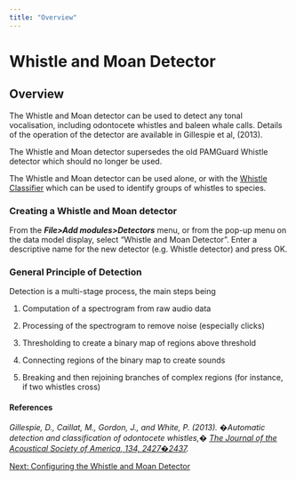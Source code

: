```yaml
---
title: "Overview"
---
```

Whistle and Moan Detector
=========================

Overview
--------

The Whistle and Moan detector can be used to detect any tonal vocalisation, including odontocete whistles and baleen whale calls. Details of the operation of the detector are available in Gillespie et al, (2013).

The Whistle and Moan detector supersedes the old PAMGuard Whistle detector which should no longer be used.

The Whistle and Moan detector can be used alone, or with the [Whistle Classifier](../../whistleClassifierHelp/docs/whistleClassifier_Overview.html) which can be used to identify groups of whistles to species.

  

### Creating a Whistle and Moan detector

From the **_File>Add modules>Detectors_** menu, or from the pop-up menu on the data model display, select "Whistle and Moan Detector". Enter a descriptive name for the new detector (e.g. Whistle detector) and press OK.

  

### General Principle of Detection

Detection is a multi-stage process, the main steps being  

1.  Computation of a spectrogram from raw audio data
    
2.  Processing of the spectrogram to remove noise (especially clicks)
    
3.  Thresholding to create a binary map of regions above threshold
    
4.  Connecting regions of the binary map to create sounds
    
5.  Breaking and then rejoining branches of complex regions (for instance, if two whistles cross)
    

#### References

_Gillespie, D., Caillat, M., Gordon, J., and White, P. (2013). �Automatic detection and classification of odontocete whistles,� [The Journal of the Acoustical Society of America, 134, 2427�2437](https://asa.scitation.org/doi/10.1121/1.4816555)._

[Next: Configuring the Whistle and Moan Detector](whistleMoan_Configure.html)